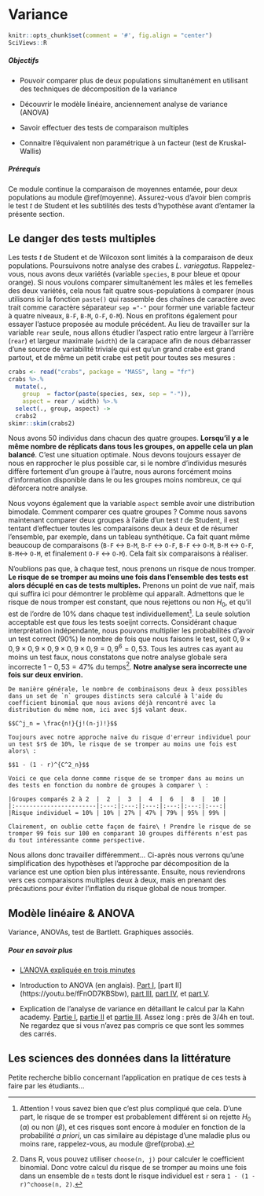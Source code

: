 # Variance {#variance}

```r
knitr::opts_chunk$set(comment = '#', fig.align = "center")
SciViews::R
```

##### Objectifs {-}

- Pouvoir comparer plus de deux populations simultanément en utilisant des techniques de décomposition de la variance
 
- Découvrir le modèle linéaire, anciennement analyse de variance (ANOVA)
 
- Savoir effectuer des tests de comparaison multiples

- Connaitre l'équivalent non paramétrique à un facteur (test de Kruskal-Wallis)


##### Prérequis {-}

Ce module continue la comparaison de moyennes entamée, pour deux populations au module \@ref(moyenne). Assurez-vous d'avoir bien compris le test *t* de Student et les subtilités des tests d'hypothèse avant d'entamer la présente section.


## Le danger des tests multiples

Les tests *t* de Student et de Wilcoxon sont limités à la comparaison de deux populations. Poursuivons notre analyse des crabes *L. variegatus*. Rappelez-vous, nous avons deux variétés (variable `species`, `B` pour bleue et `O`pour orange). Si nous voulons comparer simultanément les mâles et les femelles des deux variétés, cela nous fait quatre sous-populations à comparer (nous utilisons ici la fonction `paste()` qui rassemble des chaînes de caractère avec trait comme caractère séparateur `sep ="-"` pour former une variable facteur à quatre niveaux, `B-F`, `B-M`, `O-F`, `O-M`). Nous en profitons également pour essayer l'astuce proposée au module précédent. Au lieu de travailler sur la variable `rear` seule, nous allons étudier l'aspect ratio entre largeur à l'arrière (`rear`) et largeur maximale (`width`) de la carapace afin de nous débarrasser d'une source de variabilité triviale qui est qu'un grand crabe est grand partout, et de même un petit crabe est petit pour toutes ses mesures\ :

```r
crabs <- read("crabs", package = "MASS", lang = "fr")
crabs %>.%
  mutate(.,
    group  = factor(paste(species, sex, sep = "-")),
    aspect = rear / width) %>.%
  select(., group, aspect) ->
  crabs2
skimr::skim(crabs2)
```

Nous avons 50 individus dans chacun des quatre groupes. **Lorsqu'il y a le même nombre de réplicats dans tous les groupes, on appelle cela un plan balancé**. C'est une situation optimale. Nous devons toujours essayer de nous en rapprocher le plus possible car, si le nombre d'individus mesurés diffère fortement d'un groupe à l'autre, nous aurons forcément moins d'information disponible dans le ou les groupes moins nombreux, ce qui déforcera notre analyse.

Nous voyons également que la variable `aspect` semble avoir une distribution bimodale. Comment comparer ces quatre groupes\ ? Comme nous savons maintenant comparer deux groupes à l'aide d'un test *t* de Student, il est tentant d'effectuer toutes les comparaisons deux à deux et de résumer l'ensemble, par exemple, dans un tableau synthétique. Ca fait quant même beaucoup de comparaisons (`B-F` <-> `B-M`, `B-F` <-> `O-F`, `B-F` <-> `O-M`, `B-M` <-> `O-F`, `B-M`<-> `O-M`, et finalement `O-F` <-> `O-M`). Cela fait six comparaisons à réaliser.

N'oublions pas que, à chaque test, nous prenons un risque de nous tromper. **Le risque de se tromper au moins une fois dans l'ensemble des tests est alors décuplé en cas de tests multiples.** Prenons un point de vue naïf, mais qui suffira ici pour démontrer le problème qui apparaît. Admettons que le risque de nous tromper est constant, que nous rejettons ou non $H_0$, et qu'il est de l'ordre de 10% dans chaque test individuellement^[Attention\ ! vous savez bien que c'est plus compliqué que cela. D'une part, le risque de se tromper est probablement différent si on rejette $H_0$ ($\alpha$) ou non ($\beta$), et ces risques sont encore à moduler en fonction de la probabilité *a priori*, un cas similaire au dépistage d'une maladie plus ou moins rare, rappelez-vous, au module \@ref(proba).]. La seule solution acceptable est que *tous* les tests soeijnt corrects. Considérant chaque interprétation indépendante, nous pouvons multiplier les probabilités d'avoir un test correct (90%) le nombre de fois que nous faisons le test, soit $0,9 \times 0,9 \times 0,9 \times 0,9 \times 0,9 \times 0,9 = 0,9^6 = 0,53$. Tous les autres cas ayant au moins un test faux, nous constatons que notre analyse globale sera incorrecte $1 - 0,53 = 47\%$ du temps^[Dans R, vous pouvez utiliser `choose(n, j)` pour calculer le coefficient binomial. Donc votre calcul du risque de se tromper au moins une fois dans un ensemble de `n` tests dont le risque individuel est `r` sera `1 - (1 - r)^choose(n, 2)`.]. **Notre analyse sera incorrecte une fois sur deux envirion.**

```block
De manière générale, le nombre de combinaisons deux à deux possibles dans un set de `n` groupes distincts sera calculé à l'aide du coefficient binomial que nous avions déjà rencontré avec la distribution du même nom, ici avec $j$ valant deux.

$$C^j_n = \frac{n!}{j!(n-j)!}$$

Toujours avec notre approche naïve du risque d'erreur individuel pour un test $r$ de 10%, le risque de se tromper au moins une fois est alors\ :

$$1 - (1 - r)^{C^2_n}$$

Voici ce que cela donne comme risque de se tromper dans au moins un des tests en fonction du nombre de groupes à comparer \ :

|Groupes comparés 2 à 2  |  2  |  3  |  4  |  6  |  8  |  10 |
|:-----------------------|:---:|:---:|:---:|:---:|:---:|:---:|
|Risque individuel = 10% | 10% | 27% | 47% | 79% | 95% | 99% |

Clairement, on oublie cette façon de faire\ ! Prendre le risque de se tromper 99 fois sur 100 en comparant 10 groupes différents n'est pas du tout intéressante comme perspective.

```

Nous allons donc travailler différemment... Ci-après nous verrons qu'une simplification des hypothèses et l'approche par décomposition de la variance est une option bien plus intéressante. Ensuite, nous reviendrons vers ces comparaisons multiples deux à deux, mais en prenant des précautions pour éviter l'inflation du risque global de nous tromper.


## Modèle linéaire & ANOVA

Variance, ANOVAs, test de Bartlett. Graphiques associés. 


##### Pour en savoir plus {-}

- [L'ANOVA expliquée en trois minutes](https://www.youtube.com/watch?v=lITNHx2z5FE)

- Introduction to ANOVA (en anglais). [Part I](https://youtu.be/QUQ6YppWCeg), [part II] (https://youtu.be/fFnOD7KBSbw), [part III](https://youtu.be/XdZ7BRqznSA), [part IV](https://youtu.be/WUoVftXvjiQ), et [part V](https://youtu.be/kO8t_q-AXHE).

- Explication de l'analyse de variance en détaillant le calcul par la Kahn academy. [Partie I](https://www.youtube.com/watch?v=tjolTrwJhjM), [partie II](https://youtu.be/DMo9yofC5C8) et [partie III](https://youtu.be/y8nRhsixBPs). Assez long\ : près de 3/4h en tout. Ne regardez que si vous n'avez pas compris ce que sont les sommes des carrés.


## Les sciences des données dans la littérature

Petite recherche biblio concernant l’application en pratique de ces tests à faire par les étudiants...
